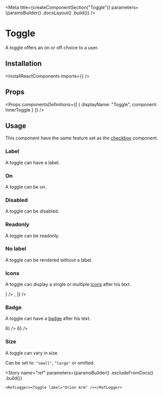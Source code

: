 
<Meta
    title={createComponentSection("Toggle")}
    parameters={paramsBuilder()
        .docsLayout(<ReactComponentsLayout semanticPath="/modules/checkbox" />)
        .build()}
/>

# Toggle

A toggle offers an on or off choice to a user.

## Installation

<InstallReactComponents imports={<Imports />} />

## Props

<HocWarning componentName="Checkbox" semanticPath="modules/checkbox/" />

<Props
    componentsDefinitions={[
        { displayName: "Toggle", component: InnerToggle }
    ]}
/>

## Usage

<WarningMessage>
    This component have the same feature set as the <a href="?path=/docs/components-checkbox--text">checkbox</a> component.
</WarningMessage>

### Label

A toggle can have a label.

<Preview>
    <Story name="label">
        <Toggle label="Orion Arm"/>
    </Story>
</Preview>

### On

A toggle can be on.

<Preview>
    <Story name="on">
        <Toggle defaultChecked label="Orion Arm"/>
    </Story>
</Preview>

### Disabled

A toggle can be disabled.

<Preview>
    <Story name="disabled">
        <Toggle disabled label="Orion Arm"/>
    </Story>
</Preview>

### Readonly

A toggle can be readonly.

<Preview>
    <Story name="readonly">
        <Toggle readOnly label="Orion Arm" />
    </Story>
</Preview>

### No label

A toggle can be rendered without a label.

<Preview>
    <Story name="no label">
        <Toggle />
    </Story>
</Preview>

### Icons

A toggle can display a single or multiple [icons](?path=/docs/materials-icons--page) after his text.

<Preview>
    <Story name="icons">
        <div className="flex items-lot-of-space-between">
            <Toggle label="Milky Way" icons={<LightbulbIcon />} />
            <Toggle label="Milky Way" icons={[<LightbulbIcon />, <InfoIcon />]} />
        </div>
    </Story>
</Preview>

### Badge

A toggle can have a [badge](?path=/docs/components-badge--default-story) after his text.

<Preview>
    <Story name="badge">
        <div className="flex items-lot-of-space-between">
            <Toggle label="Milky Way" badge={<Badge>6</Badge>} />
            <Toggle label="Milky Way" badge={<Badge inline>6</Badge>} />
        </div>
    </Story>
</Preview>

### Size

A toggle can vary in size.

Can be set to: `"small"`, `"large"` or omitted.

<Preview>
    <Story name="size">
        <div className="flex items-end items-lot-of-space-between">
            <Toggle size="small" label="Orion Arm" />
            <Toggle label="Orion Arm" />
            <Toggle size="large" label="Orion Arm" />
        </div>
    </Story>
</Preview>

<Story
    name="ref"
    parameters={paramsBuilder()
        .excludeFromDocs()
        .build()}
>
    <RefLogger><Toggle label="Orion Arm" /></RefLogger>
</Story>

